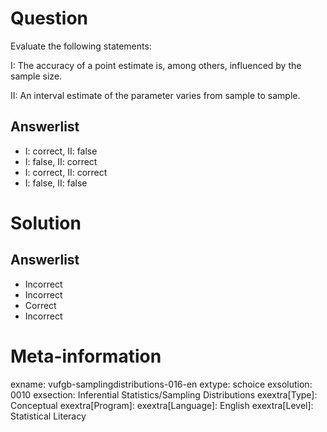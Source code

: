 Question
========
  
Evaluate the following statements:

I: The accuracy of a point estimate is, among others, influenced by the sample size.

II: An interval estimate of the parameter varies from sample to sample.

Answerlist
----------
* I: correct,        II: false
* I: false,           II: correct
* I: correct,      II: correct
* I: false,           II: false


Solution
========

Answerlist
----------
* Incorrect
* Incorrect
* Correct
* Incorrect

Meta-information
================
exname: vufgb-samplingdistributions-016-en
extype: schoice
exsolution: 0010
exsection: Inferential Statistics/Sampling Distributions
exextra[Type]: Conceptual
exextra[Program]: 
exextra[Language]: English
exextra[Level]: Statistical Literacy
